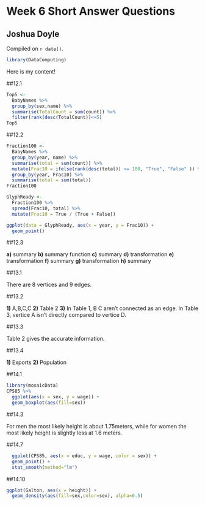 # Week 6 Short Answer Questions

## Joshua Doyle 

<!-- leave this material as is -->
Compiled on `r date()`.

```r
library(DataComputing)
```
<!-- put your content after this line -->

Here is my content!

##12.1 

```r
Top5 <-
  BabyNames %>% 
  group_by(sex,name) %>%
  summarise(TotalCount = sum(count)) %>%
  filter(rank(desc(TotalCount))<=5)
Top5

```


##12.2 

```r
Fraction100 <-
  BabyNames %>%
  group_by(year, name) %>%
  summarise(total = sum(count)) %>%
  mutate(Frac10 = ifelse(rank(desc(total)) <= 100, "True", "False" )) %>%
  group_by(year, Frac10) %>%
  summarise(total = sum(total))
Fraction100

```

```r
GlyphReady <-
  Fraction100 %>% 
  spread(Frac10, total) %>%
  mutate(Frac10 = True / (True + False))
```

```r
ggplot(data = GlyphReady, aes(x = year, y = Frac10)) + 
  geom_point()
```  


##12.3

**a)** summary 
**b)** summary function 
**c)** summary 
**d)** transformation 
**e)** transformation 
**f)** summary 
**g)** transformation 
**h)** summary


##13.1

There are 8 vertices and 9 edges. 

##13.2 

**1)** A,B,C,C
**2)** Table 2
**3)** In Table 1, B C aren't connected as an edge. In Table 3, vertice A isn't directly compared to vertice D. 

##13.3

Table 2 gives the accurate information. 

##13.4

**1)** Exports 
**2)** Population

##14.1

```r
library(mosaicData)
CPS85 %>%
  ggplot(aes(x = sex, y = wage)) +
  geom_boxplot(aes(fill=sex))
```

##14.3

For men the most likely height is about 1.75meters, while for women the most likely height is slightly less at 1.6 meters. 


##14.7

```r
  ggplot(CPS85, aes(x = educ, y = wage, color = sex)) +
  geom_point() +
  stat_smooth(method="lm") 
```


##14.10 

```r
ggplot(Galton, aes(x = height)) +
  geom_density(aes(fill=sex,color=sex), alpha=0.5)

```


